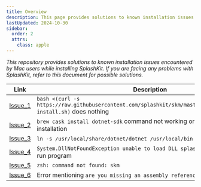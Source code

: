 ```yaml
---
title: Overview
description: This page provides solutions to known installation issues encountered by Mac users while installing or using SplashKit.
lastUpdated: 2024-10-30
sidebar:
  order: 2
  attrs:
    class: apple
---
```


*This repository provides solutions to known installation issues encountered by Mac users while installing SplashKit. If you are facing any problems with SplashKit, refer to this document for possible solutions.*

| Link                                       | Description                                                                                                         |
| ------------------------------------------ | ------------------------------------------------------------------------------------------------------------------- |
| [Issue_1](/troubleshoot/macos/mac-issue-1) | `bash <(curl -s https://raw.githubusercontent.com/splashkit/skm/master/installscripts/skm-install.sh)` does nothing |
| [Issue_2](/troubleshoot/macos/mac-issue-2) | `brew cask install dotnet-sdk` command not working or issues with Homebrew installation                             |
| [Issue_3](/troubleshoot/macos/mac-issue-3) | `ln -s /usr/local/share/dotnet/dotnet /usr/local/bin` command not working                                           |
| [Issue_4](/troubleshoot/macos/mac-issue-4) | `System.DllNotFoundException unable to load DLL splashkit.dll` when trying to run program                           |
| [Issue_5](/troubleshoot/macos/mac-issue-5) | `zsh: command not found: skm`                                                                                       |
| [Issue_6](/troubleshoot/macos/mac-issue-6) | Error mentioning `are you missing an assembly reference?`                                                           |
